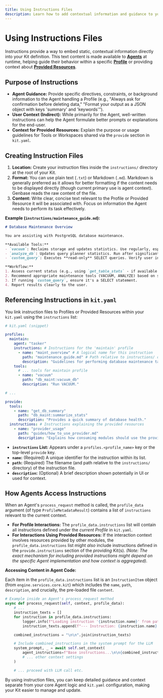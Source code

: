 ```yaml
---
title: Using Instructions Files
description: Learn how to add contextual information and guidance to your Kit's Profiles and Provided resources using instruction files.
---
```



# Using Instructions Files <FileTextIcon className="inline-block h-5 w-5 align-text-bottom" />

Instructions provide a way to embed static, contextual information directly into your Kit definition. This text content is made available to **[Agents](/concepts/profiles-agents)** at runtime, helping guide their behavior within a specific **[Profile](/concepts/profiles-agents)** or providing context about **[Provided Resources](/concepts/relationships-provide)**.

## Purpose of Instructions

*   **Agent Guidance:** Provide specific directives, constraints, or background information to the Agent handling a Profile (e.g., "Always ask for confirmation before deleting data," "Format your output as a JSON object with keys 'summary' and 'keywords'").
*   **User Context (Indirect):** While primarily for the Agent, well-written instructions can help the Agent formulate better prompts or explanations for the end-user.
*   **Context for Provided Resources:** Explain the purpose or usage guidelines for Tools or Workspaces shared via the `provide` section in `kit.yaml`.

## Creating Instruction Files

1.  **Location:** Create your instruction files inside the `instructions/` directory at the root of your Kit.
2.  **Format:** You can use plain text (`.txt`) or Markdown (`.md`). Markdown is generally preferred as it allows for better formatting if the content needs to be displayed directly (though current primary use is agent context). Genbase reads the raw content of the file.
3.  **Content:** Write clear, concise text relevant to the Profile or Provided Resource it will be associated with. Focus on information the Agent needs to perform its task effectively.

**Example (`instructions/maintenance_guide.md`):**

```markdown
# Database Maintenance Overview

You are assisting with PostgreSQL database maintenance.

**Available Tools:**
- `vacuum`: Reclaims storage and updates statistics. Use regularly, especially on frequently updated tables. Avoid `full=true` during peak hours.
- `analyze_db`: Updates query planner statistics. Run after significant data changes or VACUUM operations.
- `custom_query`: Executes **read-only** SELECT queries. Verify user intent before running potentially expensive queries.

**Workflow:**
1. Assess current status (e.g., using `get_table_stats` - if available in profile).
2. Recommend appropriate maintenance tools (VACUUM, ANALYZE) based on stats or user request.
3. If running `custom_query`, ensure it's a SELECT statement.
4. Report results clearly to the user.
```

## Referencing Instructions in `kit.yaml`

You link instruction files to Profiles or Provided Resources within your `kit.yaml` using the `instructions` list:

```yaml
# kit.yaml (snippet)

profiles:
  maintain:
    agent: "tasker"
    instructions: # Instructions for the 'maintain' profile
      - name: "maint_overview" # A logical name for this instruction
        path: "maintenance_guide.md" # Path relative to instructions/ directory
        description: "Guidelines for performing database maintenance tasks." # Optional description
    tools:
      # ... tools for maintain profile
      - name: "vacuum"
        path: "db_maint:vacuum_db"
        description: "Run VACUUM."

# ...

provide:
  tools:
    - name: "get_db_summary"
      path: "db_maint:summarize_stats"
      description: "Provides a quick summary of database health."
  instructions: # Instructions explaining the provided resources
    - name: "provider_usage"
      path: "guides/how_to_use_provider.md"
      description: "Explains how consuming modules should use the provided tools."
```

*   **`instructions` List:** Appears under a `profiles.<profile_name>` key or the top-level `provide` key.
*   **`name`:** (Required) A unique identifier for the instruction within its list.
*   **`path`:** (Required) The filename (and path relative to the `instructions/` directory) of the instruction file.
*   **`description`:** (Optional) A brief description shown potentially in UI or used for context.

## How Agents Access Instructions <InfoIcon className="inline-block h-5 w-5 align-text-bottom" />

When an Agent's `process_request` method is called, the `profile_data` argument (of type `ProfileMetadataResult`) contains a list of `instructions` relevant to the current context.

*   **For Profile Interactions:** The `profile_data.instructions` list will contain all instructions defined under the *current Profile* in `kit.yaml`.
*   **For Interactions Using Provided Resources:** If the interaction context involves resources provided by other modules, the `profile_data.instructions` list might *also* include instructions defined in the `provide.instructions` section of the *providing* Kit(s). *(Note: The exact mechanism for including provided instructions might depend on the specific Agent implementation and how context is aggregated).*

**Accessing Content in Agent Code:**

Each item in the `profile_data.instructions` list is an `InstructionItem` object (from `engine.services.core.kit`) which includes the `name`, `path`, `description`, and crucially, the pre-loaded file `content`.

```python
# Example inside an Agent's process_request method
async def process_request(self, context, profile_data):
    # ...
    instruction_texts = []
    for instruction in profile_data.instructions:
        logger.info(f"Loading instruction '{instruction.name}' from path '{instruction.path}'")
        instruction_texts.append(f"--- Instruction: {instruction.name} ---\n{instruction.content}\n--- End Instruction ---")

    combined_instructions = "\n\n".join(instruction_texts)

    # Include combined_instructions in the system prompt for the LLM
    system_prompt, _ = await self.set_context(
        agent_instructions=f"Base instructions...\n\n{combined_instructions}"
        # ... other context settings
    )

    # ... proceed with LLM call etc.
```

By using instruction files, you can keep detailed guidance and context separate from your core Agent logic and `kit.yaml` configuration, making your Kit easier to manage and update.
